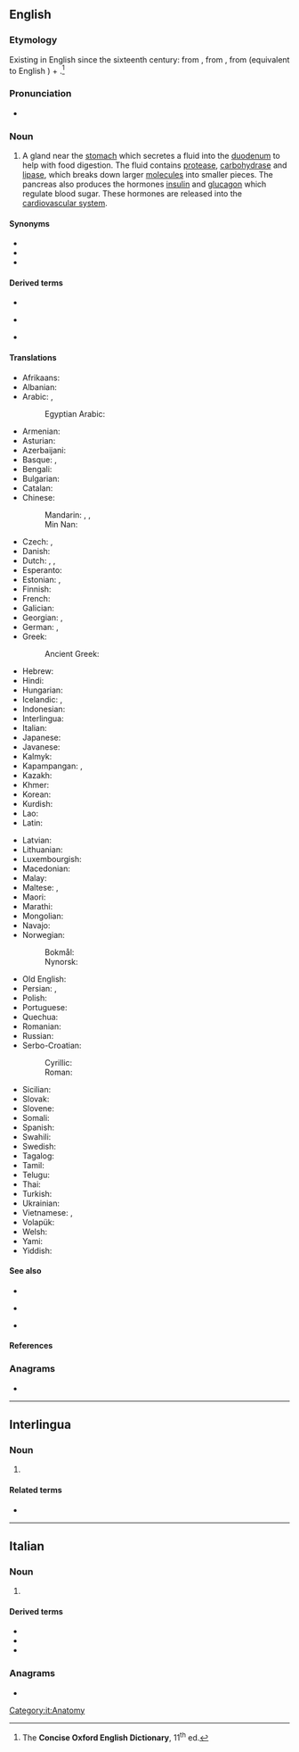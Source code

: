 {{also|pancréas|páncreas|pâncreas}}
==English==
{{wikipedia}}

===Etymology===
Existing in English since the sixteenth century: from {{der|en|la|pancreas}}, from {{der|en|grc|πάγκρεας}}, from {{m|grc|πᾶν||all}} (equivalent to English {{m|en|pan-}}) + {{m|grc|κρέας||flesh}}.<ref name="COED-etym">The '''Concise Oxford English Dictionary''', 11<sup>th</sup> ed.</ref>

===Pronunciation===
* {{a|UK}} {{IPA|/ˈpæŋkɹɪəs/|lang=en}}

===Noun===
{{en-noun|pancreases|pancreata}}

# {{lb|en|anatomy}} A gland near the [[stomach]] which secretes a fluid into the [[duodenum]] to help with food digestion. The fluid contains [[protease]], [[carbohydrase]] and [[lipase]], which breaks down larger [[molecules]] into smaller pieces. The pancreas also produces the hormones [[insulin]] and [[glucagon]] which regulate blood sugar. These hormones are released into the [[cardiovascular system]].

====Synonyms====
* {{l|en|gutbread}}
* {{l|en|stomach sweetbread}}
* {{l|en|belly sweetbread}}

====Derived terms====
{{rel-top3|Derived terms}}
* {{l|en|pancreatectomy}}
{{rel-mid3}}
* {{l|en|pancreatic}}
{{rel-mid3}}
* {{l|en|pancreatitis}}
{{rel-bottom}}

====Translations====
{{trans-top|gland near the stomach}}
* Afrikaans: {{t|af|pankreas}}
* Albanian: {{t|sq|pankreasi}}
* Arabic: {{t|ar|بَنْكِرْيَاس|m}}, {{t|ar|مُعَثْكَلَة|f}}
*: Egyptian Arabic: {{t|arz|بنكرياس|m|tr=benkeryas|sc=Arab}}
* Armenian: {{t+|hy|ենթաստամոքսային գեղձ}}
* Asturian: {{t+|ast|páncrees|m}}
* Azerbaijani: {{t|az|mə'dəaltı vəzi}}
* Basque: {{t+|eu|are}}, {{t|eu|pankrea}}
* Bengali: {{t+|bn|অগ্ন্যাশয়|sc=Beng}}
* Bulgarian: {{t|bg|панкреас|m}}
* Catalan: {{t|ca|pàncrees|m}}
* Chinese:
*: Mandarin: {{t+|cmn|胰臟|sc=Hani}}, {{t+|cmn|胰脏|tr=yízàng|sc=Hani}}, {{t+|cmn|胰腺|tr=yíxiàn|sc=Hani}}
*: Min Nan: {{t+|nan|腰尺|tr=io-chhioh|sc=Hani}}
* Czech: {{t+|cs|slinivka břišní|f}}, {{t+|cs|pankreas|m}}
* Danish: {{t+|da|bugspytkirtel|c}}
* Dutch: {{t+|nl|alvleesklier}}, {{t|nl|buikspeekselklier}}, {{t+|nl|pancreas}}
* Esperanto: {{t|eo|pankreato}}
* Estonian: {{t+|et|kõhunääre}}, {{t+|et|pankreas}}
* Finnish: {{t+|fi|haima}}
* French: {{t+|fr|pancréas|m}}
* Galician: {{t|gl|páncreas|m}}
* Georgian: {{t|ka|პანკრეასი}}, {{t|ka|კუჭქვეშა ჯირკვალი}}
* German: {{t+|de|Bauchspeicheldrüse|f}}, {{t+|de|Pankreas|n}}
* Greek: {{t+|el|πάγκρεας|n}}
*: Ancient Greek: {{t|grc|πάγκρεας|n}}
* Hebrew: {{t+|he|לבלב|tr=lavlav}}
* Hindi: {{t+|hi|अग्न्याशय}}
* Hungarian: {{t+|hu|hasnyálmirigy}}
* Icelandic: {{t+|is|bris|n}}, {{t+|is|briskirtill|m}}
* Indonesian: {{t+|id|pankreas}}
* Interlingua: {{t|ia|pancreas}}
* Italian: {{t+|it|pancreas|m}}
* Japanese: {{t+|ja|膵臓|tr=すいぞう, suizō}}
* Javanese: {{t|jv|pankreas}}
* Kalmyk: {{t|xal|нөр}}
* Kapampangan: {{t|pam|kundilat}}, {{t|pam|lape}}
* Kazakh: {{t|kk|үйқы безі}}
* Khmer: {{t+|km|លំពែង|tr=lumpɛɛŋ|sc=Khmr}}
* Korean: {{t+|ko|이자}}
* Kurdish: {{t+|ku|pankreas}}
* Lao: {{t|lo|ຕັບອ່ອນ|tr=tap-'öön}}
* Latin: {{t|la|pancreas}}
{{trans-mid}}
* Latvian: {{t|lv|aizkuņģa dziedzeris}}
* Lithuanian: {{t+|lt|kasa}}
* Luxembourgish: {{t|lb|Pankreas|n}}
* Macedonian: {{t|mk|панкреас|m}}
* Malay: {{t+|ms|pankreas}}
* Maltese: {{t|mt|pankreas|m}}, {{t|mt|frixa|f}}
* Maori: {{t|mi|repe-taiaki-huka}}
* Marathi: {{t|mr|स्वादुपिंड|n|tr=swadu pinD'|sc=Deva}}
* Mongolian: {{t|mn|нойр булчирхай|sc=Cyrl}}
* Navajo: {{t|nv|alohkʼeʼ}}
* Norwegian:
*: Bokmål: {{t+|nb|bukspyttkjertel|m}}
*: Nynorsk: {{t|nn|bukspyttkjertel|m}}
* Old English: {{t-needed|ang}}
* Persian: {{t+|fa|لوزالمعده}}, {{t+|fa|پانکراس|tr=pânkrâs|sc=fa-Arab}}
* Polish: {{t+|pl|trzustka|f}}
* Portuguese: {{t+|pt|pâncreas|m}}
* Quechua: {{t|qu|suyk'upin}}
* Romanian: {{t+|ro|pancreas}}
* Russian: {{t|ru|поджелу́дочная железа́|f}}
* Serbo-Croatian:
*: Cyrillic: {{t|sh|гуштерача|f|sc=Cyrl}}
*: Roman: {{t+|sh|gušterača|f}}
* Sicilian: {{t|scn|pancreas}}
* Slovak: {{t|sk|podžalúdková žľaza|f}}
* Slovene: {{t+|sl|trebušna slinavka|f}}
* Somali: {{t|so|ganac}}
* Spanish: {{t+|es|páncreas|m}}
* Swahili: {{t|sw|kongosho}}
* Swedish: {{t+|sv|bukspottkörtel|c}}
* Tagalog: {{t|tl|lapay}}
* Tamil: {{t+|ta|கணையம்}}
* Telugu: {{t+|te|క్లోమము}}
* Thai: {{t|th|ตับอ่อน|tr=dtàp òn}}
* Turkish: {{t+|tr|pankreas}}
* Ukrainian: {{t|uk|підшлункова залоза|f}}
* Vietnamese: {{t+|vi|tụy}}, {{t+|vi|lá mía}}
* Volapük: {{t|vo|pankreat}}
* Welsh: {{t|cy|cefndedyn|m}}
* Yami: {{t|tao|lilas}}
* Yiddish: {{t|yi|פאנקרעאס|n|tr=pankreas}}
{{trans-bottom}}

====See also====
{{rel-top|See also}}
* {{l|en|diabetes}}
{{rel-mid3}}
* {{l|en|digestion}}
{{rel-mid3}}
* {{l|en|insulin}}
{{rel-bottom}}

====References====
<references/>

===Anagrams===
* {{anagrams|en|a=aacenprs|Pre-Canas}}

----

==Interlingua==

===Noun===
{{ia-noun|-}}

# {{l|en|pancreas}}

====Related terms====
* {{l|ia|pancreatic}}

----

==Italian==

===Noun===
{{head|it|noun|g=m|invariable}}

# {{l|en|pancreas}}

====Derived terms====
* {{l|it|pancreatico}}
* {{l|it|pancreatina}}
* {{l|it|pancreatite}}

===Anagrams===
* {{l|it|spancerà}}

[[Category:it:Anatomy]]
